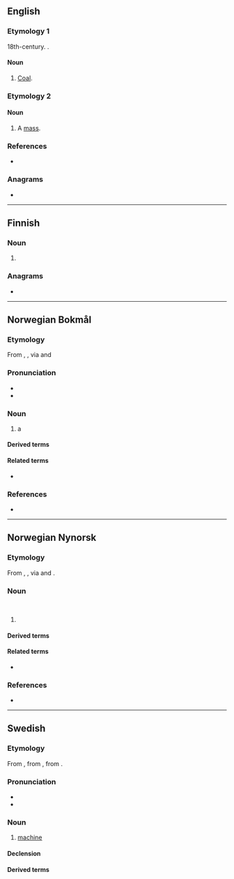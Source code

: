 ==English==

===Etymology 1===
18th-century.  {{unk.|en|title=Etymology unknown}}.

====Noun====
{{en-noun|-}}

# {{lb|en|thieves' cant}} [[coal|Coal]].

===Etymology 2===
{{suffix|mass|kin|lang=en}}

====Noun====
{{en-noun}}

# {{lb|en|Christianity}} A [[mass]].

===References===
* {{R:The Routledge Dictionary of Historical Slang}}

===Anagrams===
* {{anagrams|en|a=aikmns|Makins|kamsin|mikans}}

----

==Finnish==

===Noun===
{{head|fi|noun form}}

# {{fi-form of|case=genitive|pl=singular|maski}}

===Anagrams===
* {{anagrams|fi|a=aikmns|manksi}}

----

==Norwegian Bokmål==
{{wikipedia|lang=no}}

===Etymology===
From {{der|nb|grc|μαχανά}}, {{m|grc|μηχανή}}, via {{der|nb|la|machina}} and {{der|nb|fr|machine}}

===Pronunciation===
* {{IPA|/mɑʂiːn/|lang=nb}}
* {{rhymes|iːn|lang=nb}}

===Noun===
{{nb-noun-m1}}

# a {{l|en|machine}}

====Derived terms====
{{der3-u|lang=nb
|blandemaskin
|dampmaskin
|datamaskin
|gravemaskin
|hullemaskin
|krigsmaskin
|maskinere
|maskingevær
|maskinist
|maskinkode
|maskinoversettelse
|maskinrom
|maskinsjef
|maskinvare
|maskinvask
|oppvaskmaskin
|regnemaskin
|romaskin
|skrivemaskin
|stiftemaskin
|symaskin
|tjenermaskin
|vaskemaskin
|vertsmaskin
}}

====Related terms====
* {{l|nb|maskineri}}

===References===
* {{R:The Bokmål Dictionary}}

----

==Norwegian Nynorsk==
{{wikipedia|lang=nn}}

===Etymology===
From {{der|nn|grc|μαχανά}}, {{m|grc|μηχανή}}, via {{der|nn|la|machina}} and {{der|nn|fr|machine}}.

===Noun===
{{nn-noun-m1}}<br>
{{nn-noun-f1}}

# {{l|en|machine}}

====Derived terms====
{{der3-u|lang=nn
|blandemaskin
|dampmaskin
|datamaskin
|gravemaskin
|krigsmaskin
|[[maskinere]], [[maskinera]]
|maskingevær
|maskinist
|maskinkode
|maskinrom
|maskinsjef
|maskinvare
|maskinvask
|oppvaskmaskin
|romaskin
|skrivemaskin
|stiftemaskin
|symaskin
|vaskemaskin
}}

====Related terms====
* {{l|nn|maskineri}}

===References===
* {{R:The Nynorsk Dictionary}}

----

==Swedish==

===Etymology===
From {{der|sv|fr|machine}}, from {{der|sv|la|machina}}, from {{der|sv|grc|μαχανά}}.

===Pronunciation===
* {{IPA|/maˈɧiːn/|lang=sv}}
* {{audio|Sv-maskin.ogg|audio|lang=sv}}

===Noun===
{{sv-noun|c}}

# [[machine]]

====Declension====
{{sv-infl-noun-c-er}}

====Derived terms====
{{compoundsee|sv}}